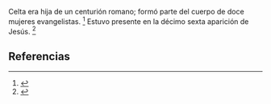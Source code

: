 Celta era hija de un centurión romano; formó parte del cuerpo de doce mujeres evangelistas. <ref name="n0">{{lib|LU|150|1|1}}</ref> Estuvo presente en la décimo sexta aparición de Jesús. <ref name="n1">{{lib|LU|193|0}}</ref> 

== Referencias ==

<references/>
